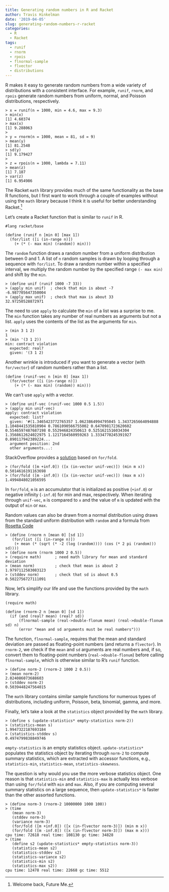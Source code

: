 ```yaml
---
title: Generating random numbers in R and Racket
author: Travis Hinkelman
date: '2019-04-05'
slug: generating-random-numbers-r-racket
categories:
  - R
  - Racket
tags:
  - runif
  - rnorm
  - rpois
  - flnormal-sample
  - flvector
  - distributions
---
```

R makes it easy to generate random numbers from a wide variety of distributions with a consistent interface. For example, `runif`, `rnorm`, and `rpois` generate random numbers from uniform, normal, and Poisson distributions, respectively. 

```
> x = runif(n = 1000, min = 4.6, max = 9.3)
> min(x)
[1] 4.60374
> max(x)
[1] 9.288063
> 
> y = rnorm(n = 1000, mean = 81, sd = 9)
> mean(y)
[1] 81.2548
> sd(y)
[1] 9.179427
> 
> z = rpois(n = 1000, lambda = 7.11)
> mean(z)
[1] 7.187
> var(z)
[1] 6.954986
```

The Racket `math` library provides much of the same functionality as the base R functions, but I first want to work through a couple of examples without using the `math` library because I think it is useful for better understanding Racket.^[Welcome back, Future Me.]

Let's create a Racket function that is similar to `runif` in R.

```
#lang racket/base

(define (runif n [min 0] [max 1])
  (for/list ([i (in-range n)])
    (+ (* (- max min) (random)) min)))
```

The `random` function draws a random number from a uniform distribution between 0 and 1. A list of `n` random samples is drawn by looping through a sequence with `for/list`. To draw a random number within a specified interval, we multiply the random number by the specified range `(- max min)` and shift by the `min`. 

```
> (define unif (runif 1000 -7 33))
> (apply min unif)  ; check that min is about -7
-6.987705647350004
> (apply max unif)  ; check that max is about 33
32.97250528872971
```

The need to use `apply` to calculate the `min` of a list was a surprise to me. The `min` function takes any number of real numbers as arguments but not a list. `apply` uses the contents of the list as the arguments for `min`.

```
> (min 3 1 2)
1
> (min '(3 1 2))
min: contract violation
  expected: real?
  given: '(3 1 2)
```

Another wrinkle is introduced if you want to generate a vector (with `for/vector`) of random numbers rather than a list.

```
(define (runif-vec n [min 0] [max 1])
  (for/vector ([i (in-range n)])
    (+ (* (- max min) (random)) min)))
```

We can't use `apply` with a vector.

```
> (define unif-vec (runif-vec 1000 0.5 1.5))
> (apply min unif-vec)
apply: contract violation
  expected: list?
  given: '#(1.3465423772765357 1.0623864994795045 1.3437265664094888 1.1048441535810904 0.7861090566755002 0.6470981723620602 0.5546597487687198 0.552946824350613 0.5251621516034304 1.3568612624022975 1.1217164560959263 1.3334770245391927 0.890117942389224...
  argument position: 2nd
  other arguments...:
```

StackOverflow provides a [solution](https://stackoverflow.com/a/52917481/2912447) based on `for/fold`. 

```
> (for/fold ([m +inf.0]) ([x (in-vector unif-vec)]) (min m x))
0.5014616191163698
> (for/fold ([m -inf.0]) ([x (in-vector unif-vec)]) (max m x))
1.4994848021056595
```

In `for/fold`, `m` is an accumulator that is initialized as positive (`+inf.0`) or negative infinity (`-inf.0`) for min and max, respectively. When iterating through `unif-vec`, `m` is compared to `x` and the value of `m` is updated with the output of `min` or `max`.

Random values can also be drawn from a normal distribution using draws from the standard uniform distribution with `random` and a formula from [Rosetta Code](https://rosettacode.org/wiki/Random_numbers#Racket)

```
> (define (rnorm n [mean 0] [sd 1])
   (for/list ([i (in-range n)])
    (+ mean (* (sqrt (* -2 (log (random)))) (cos (* 2 pi (random))) sd))))
> (define norm (rnorm 1000 2 0.5))
> (require math)      ; need math library for mean and standard deviation
> (mean norm)         ; check that mean is about 2
1.9797112583083123
> (stddev norm)       ; check that sd is about 0.5
0.5022756727111091
```

Now, let's simplify our life and use the functions provided by the `math` library.

```
(require math) 

(define (rnorm-2 n [mean 0] [sd 1])
  (if (and (real? mean) (real? sd))
      (flnormal-sample (real->double-flonum mean) (real->double-flonum sd) n)
      (error "mean and sd arguments must be real numbers")))
```

The function, `flnormal-sample`, requires that the mean and standard deviation are passed as floating-point numbers (and returns a `flvector`). In `rnorm-2`, we check if the `mean` and `sd` arguments are real numbers and, if so, convert them to floating-point numbers (`real->double-flonum`) before calling `flnormal-sample`, which is otherwise similar to R's `runif` function. 

```
> (define norm-2 (rnorm-2 1000 2 0.5))
> (mean norm-2)
2.024086073688603
> (stddev norm-2)
0.5039448247564015
```

The `math` library contains similar sample functions for numerous types of distributions, including uniform, Poisson, beta, binomial, gamma, and more.

Finally, let's take a look at the `statistics` object provided by the `math` library.

```
> (define s (update-statistics* empty-statistics norm-2))
> (statistics-mean s)
1.9947322187693184
> (statistics-stddev s)
0.4974799838849746
```

`empty-statistics` is an empty statistics object. `update-statistics*` populates the statistics object by iterating through `norm-2` to compute summary statistics, which are extracted with accessor functions, e.g., `statistics-min`, `statistics-mean`, `statistics-skewness`.

The question is why would you use the more verbose statistics object. One reason is that `statistics-min` and `statistics-max` is actually less verbose than using `for/fold` with `min` and `max`. Also, if you are computing several summary statistics on a large sequence, then `update-statistics*` is faster than the other assorted functions.

```
> (define norm-3 (rnorm-2 10000000 1000 100))
> (time
   (mean norm-3)
   (stddev norm-3)
   (variance norm-3)
   (for/fold ([m +inf.0]) ([x (in-flvector norm-3)]) (min m x))
   (for/fold ([m -inf.0]) ([x (in-flvector norm-3)]) (max m x)))
cpu time: 72618 real time: 108130 gc time: 34828
> (time
   (define s2 (update-statistics* empty-statistics norm-3))
   (statistics-mean s2)
   (statistics-stddev s2)
   (statistics-variance s2)
   (statistics-min s2)
   (statistics-max s2))
cpu time: 12478 real time: 22668 gc time: 5512
```
